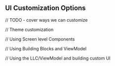 ## UI Customization Options

// TODO - cover ways we can customize

// Theme customization

// Using Screen level Components

// Using Building Blocks and ViewModel

// Using the LLC/ViewModel and building custom UI